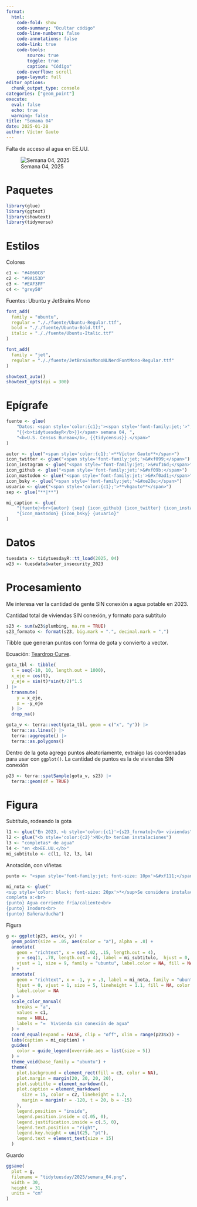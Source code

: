 ```yaml
---
format:
  html:
    code-fold: show
    code-summary: "Ocultar código"
    code-line-numbers: false
    code-annotations: false
    code-link: true
    code-tools:
        source: true
        toggle: true
        caption: "Código"
    code-overflow: scroll
    page-layout: full
editor_options:
  chunk_output_type: console
categories: ["geom_point"]
execute:
  eval: false
  echo: true
  warning: false
title: "Semana 04"
date: 2025-01-28
author: Víctor Gauto
---
```


Falta de acceso al agua en EE.UU.

![Semana 04, 2025](semana_04.png)

# Paquetes

```r
library(glue)
library(ggtext)
library(showtext)
library(tidyverse)
```

# Estilos

Colores

```r
c1 <- "#4060C8"
c2 <- "#9A153D"
c3 <- "#EAF3FF"
c4 <- "grey50"
```

Fuentes: Ubuntu y JetBrains Mono

```r
font_add(
  family = "ubuntu",
  regular = "././fuente/Ubuntu-Regular.ttf",
  bold = "././fuente/Ubuntu-Bold.ttf",
  italic = "././fuente/Ubuntu-Italic.ttf"
)

font_add(
  family = "jet",
  regular = "././fuente/JetBrainsMonoNLNerdFontMono-Regular.ttf"
)

showtext_auto()
showtext_opts(dpi = 300)
```

# Epígrafe

```r
fuente <- glue(
    "Datos: <span style='color:{c1};'><span style='font-family:jet;'>",
    "{{<b>tidytuesdayR</b>}}</span> semana 04, ",
    "<b>U.S. Census Bureau</b>, {{tidycensus}}.</span>"
)

autor <- glue("<span style='color:{c1};'>**Víctor Gauto**</span>")
icon_twitter <- glue("<span style='font-family:jet;'>&#xf099;</span>")
icon_instagram <- glue("<span style='font-family:jet;'>&#xf16d;</span>")
icon_github <- glue("<span style='font-family:jet;'>&#xf09b;</span>")
icon_mastodon <- glue("<span style='font-family:jet;'>&#xf0ad1;</span>")
icon_bsky <- glue("<span style='font-family:jet;'>&#xe28e;</span>")
usuario <- glue("<span style='color:{c1};'>**vhgauto**</span>")
sep <- glue("**|**")

mi_caption <- glue(
    "{fuente}<br>{autor} {sep} {icon_github} {icon_twitter} {icon_instagram} ",
    "{icon_mastodon} {icon_bsky} {usuario}"
)
```

# Datos

```r
tuesdata <- tidytuesdayR::tt_load(2025, 04)
w23 <- tuesdata$water_insecurity_2023
```

# Procesamiento

Me interesa ver la cantidad de gente SIN conexión a agua potable en 2023.

Cantidad total de viviendas SIN conexión, y formato para subtítulo

```r
s23 <- sum(w23$plumbing, na.rm = TRUE)
s23_formato <- format(s23, big.mark = ".", decimal.mark = ",")
```


Tibble que generan puntos con forma de gota y convierto a vector.

Ecuación: [Teardrop Curve](https://mathworld.wolfram.com/TeardropCurve.html).

```r
gota_tbl <- tibble(
  t = seq(-10, 10, length.out = 1000),
  x_eje = cos(t),
  y_eje = sin(t)*sin(t/2)^1.5
) |>
  transmute(
    y = x_eje,
    x = -y_eje
  ) |>
  drop_na()

gota_v <- terra::vect(gota_tbl, geom = c("x", "y")) |>
  terra::as.lines() |>
  terra::aggregate() |>
  terra::as.polygons()
```

Dentro de la gota agrego puntos aleatoriamente, extraigo las coordenadas para usar con `ggplot()`. La cantidad de puntos es la de viviendas SIN conexión

```r
p23 <- terra::spatSample(gota_v, s23) |>
  terra::geom(df = TRUE)
```

# Figura

Subtítulo, rodeando la gota

```r
l1 <- glue("En 2023, <b style='color:{c1}'>{s23_formato}</b> viviendas")
l2 <- glue("<b style='color:{c2}'>NO</b> tenían instalaciones")
l3 <- "completas* de agua"
l4 <- "en <b>EE.UU.</b>"
mi_subtitulo <- c(l1, l2, l3, l4)
```

Anotación, con viñetas

```r
punto <- "<span style='font-family:jet; font-size: 10px'>&#xf111;</span>"

mi_nota <- glue("
<sup style='color: black; font-size: 20px'>*</sup>Se considera instalación<br>
completa a:<br>
{punto} Agua corriente fría/caliente<br>
{punto} Inodoro<br>
{punto} Bañera/ducha")
```

Figura

```r
g <- ggplot(p23, aes(x, y)) +
  geom_point(size = .05, aes(color = "a"), alpha = .8) +
  annotate(
    geom = "richtext", x = seq(.02, .15, length.out = 4),
    y = seq(1, .78, length.out = 4), label = mi_subtitulo,  hjust = 0,
    vjust = 1, size = 9, family = "ubuntu", label.color = NA, fill = NA
  ) +
  annotate(
    geom = "richtext", x = -1, y = .3, label = mi_nota, family = "ubuntu",
    hjust = 0, vjust = 1, size = 5, lineheight = 1.1, fill = NA, color = c4,
    label.color = NA
  ) +
  scale_color_manual(
    breaks = "a",
    values = c1,
    name = NULL,
    labels = "=  Vivienda sin conexión de agua"
  ) +
  coord_equal(expand = FALSE, clip = "off", xlim = range(p23$x)) +
  labs(caption = mi_caption) +
  guides(
    color = guide_legend(override.aes = list(size = 5))
  ) +
  theme_void(base_family = "ubuntu") +
  theme(
    plot.background = element_rect(fill = c3, color = NA),
    plot.margin = margin(20, 20, 20, 20),
    plot.subtitle = element_markdown(),
    plot.caption = element_markdown(
      size = 15, color = c2, lineheight = 1.2,
      margin = margin(r = -120, t = 20, b = -15)
    ),
    legend.position = "inside",
    legend.position.inside = c(.05, 0),
    legend.justification.inside = c(.5, 0),
    legend.text.position = "right",
    legend.key.height = unit(25, "pt"),
    legend.text = element_text(size = 15)
  )
```

Guardo

```r
ggsave(
  plot = g,
  filename = "tidytuesday/2025/semana_04.png",
  width = 30,
  height = 31,
  units = "cm"
)
```

